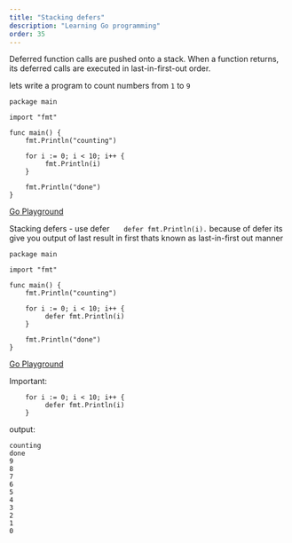 ```yaml
---
title: "Stacking defers"
description: "Learning Go programming"
order: 35
---
```



Deferred function calls are pushed onto a stack. When a function returns, 
its deferred calls are executed in last-in-first-out order.

lets write a program to count numbers from ```1``` to ```9```
```
package main

import "fmt"

func main() {
	fmt.Println("counting")

	for i := 0; i < 10; i++ {
		 fmt.Println(i)
	}

	fmt.Println("done")
}
```
[Go Playground](https://play.golang.org/p/aOJHy5FgZXF)

 Stacking defers - use defer  ```	 defer fmt.Println(i). ``` because of defer its give you output of last result in first thats
known as last-in-first out manner 
```
package main

import "fmt"

func main() {
	fmt.Println("counting")

	for i := 0; i < 10; i++ {
		 defer fmt.Println(i)
	}

	fmt.Println("done")
}
```
[Go Playground](https://play.golang.org/p/aioV0JViI9Z)

Important:
```
	for i := 0; i < 10; i++ {
		 defer fmt.Println(i)
	}
```


output:
```
counting
done
9
8
7
6
5
4
3
2
1
0
```

